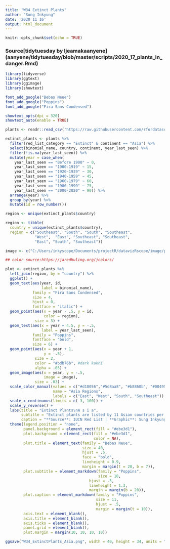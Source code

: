 ```yaml
---
title: "W34 Extinct Plants"
author: "Sung Inkyung"
date: '2020 11 16'
output: html_document
---
```


```r
knitr::opts_chunk$set(echo = TRUE)
```
### Source[tidytuesday by ljeamakaanyene] (aanyene/tidytuesday/blob/master/scripts/2020_17_plants_in_danger.Rmd)
```r
library(tidyverse)
library(ggtext)
library(ggimage)
library(showtext)

font_add_google("Bebas Neue")
font_add_google("Poppins")
font_add_google("Fira Sans Condensed")

showtext_opts(dpi = 320)
showtext_auto(enable = TRUE)

```


```r
plants <- readr::read_csv('https://raw.githubusercontent.com/rfordatascience/tidytuesday/master/data/2020/2020-08-18/plants.csv')

```


```r
extinct_plants <- plants %>% 
  filter(red_list_category == "Extinct" & continent == "Asia") %>% 
  select(binomial_name, country, continent, year_last_seen) %>% 
  filter(!is.na(year_last_seen)) %>% 
  mutate(year = case_when(
    year_last_seen == "Before 1900" ~ 0,
    year_last_seen == "1900-1919" ~ 15,
    year_last_seen == "1920-1939" ~ 30,
    year_last_seen == "1940-1959" ~ 45,
    year_last_seen == "1960-1979" ~ 60,
    year_last_seen == "1980-1999" ~ 75,
    year_last_seen == "2000-2020" ~ 90)) %>% 
  arrange(year) %>% 
  group_by(year) %>% 
  mutate(id = row_number())

region <- unique(extinct_plants$country)

region <- tibble(
  country = unique(extinct_plants$country),
  region = c("Southeast", "South", "South", "Southeast",
             "West",  "East", "Southeast", "Southeast", 
             "East", "South", "Southeast"))

image <- c("C:/Users/inkyscope/Documents/projectR/datavizRscope/image/plant.png")
```


```r
## color source:https://jaredhuling.org/jcolors/

plot <- extinct_plants %>% 
  left_join(region, by = "country") %>% 
  ggplot() +
  geom_text(aes(year, id, 
                label = binomial_name),
            family = "Fira Sans Condensed",
            size = 4,
            hjust = 0, 
            fontface = "italic") +
  geom_point(aes(x = year - .5, y = id, 
                 color = region),
             size = 3) +
  geom_text(aes(x = year + 4.5, y = -.5,
                label = year_last_seen),
            family = "Poppins",
            fontface = "bold",
            size = 6) +
  geom_point(aes(x = year + 1, 
                 y = -.5),
             size = 2, 
             color = "#bdb76b", #dark kakhi
             alpha = .05) +
  geom_image(aes(x = year, y = -.5, 
                 image = image),
             size = .03) + 
  scale_color_manual(values = c("#d10056","#5d8aa8", "#b8860b", "#004953"), #rubine_red, rackley, dark_goldenrod, midnight_green
                     name = "Asia Regions",  
                     labels = c("East", "West", "South", "Southeast")) +
  scale_x_continuous(limits = c(-3, 100)) +
  scale_y_reverse() +
  labs(title = "Extinct Plants\nA s i a",
       subtitle = "Extinct plants are listed by 11 Asian countries per their regions as follows;<br><span style = 'color:#d10056'>**East**: </span>China, Taiwan,<br><span style = 'color:#5d8aa8'>**West**: </span>Yemen,<br><span style = 'color:#b8860b'>**South**: </span>India, Bhutan, Sri Lanka,<br><span style='color:#004953'>**Southeast**: </span>Indnonasia, Malaysia, Vietnam, Myanmar, Philippines",
       caption = "**Source**: IUCN Red List | **Graphic**: Sung Inkyung") +
  theme(legend.position = "none",
        panel.background = element_rect(fill = "#ebe3d1"),
        plot.background = element_rect(fill = "#ebe3d1",
                                       color = NA),
        plot.title = element_text(family = "Bebas Neue",
                                  size = 40,
                                  hjust = .5, 
                                  face = "bold",
                                  lineheight = 0.9,
                                  margin = margin(t = 20, b = 7)),
        plot.subtitle = element_markdown(family = "Poppins",
                                         size = 18,
                                     hjust = .5,
                                     lineheight = 1.3,
                                     margin = margin(b = 20)),
        plot.caption = element_markdown(family = "Poppins",
                                        size = 11,
                                        hjust = .5,
                                        margin = margin(t = 10)),
        axis.text = element_blank(),
        axis.title = element_blank(),
        axis.ticks = element_blank(),
        panel.grid = element_blank(),
        plot.margin = margin(10, 10, 10, 10))

ggsave("W34_ExtinctPlants_Asia.png", width = 40, height = 34, units = "cm")

```

